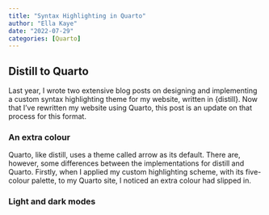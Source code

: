 ```yaml
---
title: "Syntax Highlighting in Quarto"
author: "Ella Kaye"
date: "2022-07-29"
categories: [Quarto]
---
```


## Distill to Quarto

Last year, I wrote two extensive blog posts on designing and implementing a custom syntax highlighting theme for my website, written in {distill}. Now that I've rewritten my website using Quarto, this post is an update on that process for this format.

### An extra colour

Quarto, like distill, uses a theme called arrow as its default. There are, however, some differences between the implementations for distill and Quarto. Firstly, when I applied my custom highlighting scheme, with its five-colour palette, to my Quarto site, I noticed an extra colour had slipped in.



### Light and dark modes
